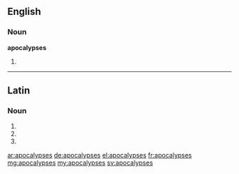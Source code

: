 ==English==

===Noun===
'''apocalypses'''

# {{plural of|apocalypse}}

----

==Latin==

===Noun===
{{la-noun-form|apocalypsēs}}

# {{inflection of|apocalypsis|apocalypsis|nom|p|lang=la}}
# {{inflection of|apocalypsis|apocalypsis|acc|p|lang=la}}
# {{inflection of|apocalypsis|apocalypsis|voc|p|lang=la}}

[[ar:apocalypses]]
[[de:apocalypses]]
[[el:apocalypses]]
[[fr:apocalypses]]
[[mg:apocalypses]]
[[my:apocalypses]]
[[sv:apocalypses]]